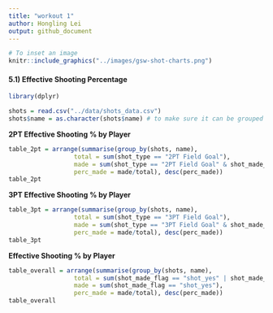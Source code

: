 ```yaml
---
title: "workout 1"
author: Hongling Lei
output: github_document
---
```


```r
# To inset an image
knitr::include_graphics("../images/gsw-shot-charts.png")
```

#### 5.1) Effective Shooting Percentage
```r
library(dplyr)

shots = read.csv("../data/shots_data.csv")
shots$name = as.character(shots$name) # to make sure it can be grouped by
```

**2PT Effective Shooting % by Player**
```r
table_2pt = arrange(summarise(group_by(shots, name),
                  total = sum(shot_type == "2PT Field Goal"),
                  made = sum(shot_type == "2PT Field Goal" & shot_made_flag == "shot_yes"),
                  perc_made = made/total), desc(perc_made))
table_2pt
```


**3PT Effective Shooting % by Player**
```r
table_3pt = arrange(summarise(group_by(shots, name),
                  total = sum(shot_type == "3PT Field Goal"),
                  made = sum(shot_type == "3PT Field Goal" & shot_made_flag == "shot_yes"),
                  perc_made = made/total), desc(perc_made))
table_3pt
```


**Effective Shooting % by Player**
```r
table_overall = arrange(summarise(group_by(shots, name),
                  total = sum(shot_made_flag == "shot_yes" | shot_made_flag == "shot_no"),
                  made = sum(shot_made_flag == "shot_yes"),
                  perc_made = made/total), desc(perc_made))
table_overall
```

